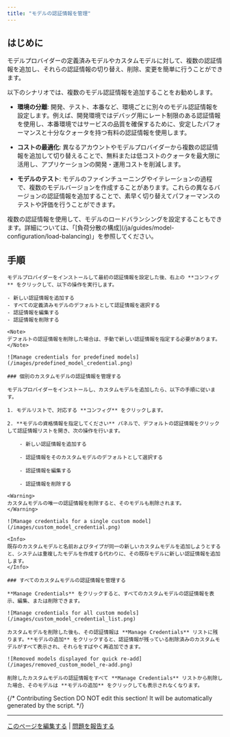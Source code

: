 ```yaml
---
title: "モデルの認証情報を管理"
---
```

## はじめに

モデルプロバイダーの定義済みモデルやカスタムモデルに対して、複数の認証情報を追加し、それらの認証情報の切り替え、削除、変更を簡単に行うことができます。

以下のシナリオでは、複数のモデル認証情報を追加することをお勧めします。

- **環境の分離**: 開発、テスト、本番など、環境ごとに別々のモデル認証情報を設定します。例えば、開発環境ではデバッグ用にレート制限のある認証情報を使用し、本番環境ではサービスの品質を確保するために、安定したパフォーマンスと十分なクォータを持つ有料の認証情報を使用します。

- **コストの最適化**: 異なるアカウントやモデルプロバイダーから複数の認証情報を追加して切り替えることで、無料または低コストのクォータを最大限に活用し、アプリケーションの開発・運用コストを削減します。

- **モデルのテスト**: モデルのファインチューニングやイテレーションの過程で、複数のモデルバージョンを作成することがあります。これらの異なるバージョンの認証情報を追加することで、素早く切り替えてパフォーマンスのテストや評価を行うことができます。

<Tip>
複数の認証情報を使用して、モデルのロードバランシングを設定することもできます。詳細については、「[負荷分散の構成](/ja/guides/model-configuration/load-balancing)」を参照してください。
</Tip>

## 手順

<Tabs>
  <Tab title="定義済みモデル">

    モデルプロバイダーをインストールして最初の認証情報を設定した後、右上の **コンフィグ** をクリックして、以下の操作を実行します。

    - 新しい認証情報を追加する
    - すべての定義済みモデルのデフォルトとして認証情報を選択する
    - 認証情報を編集する
    - 認証情報を削除する

    <Note>
    デフォルトの認証情報を削除した場合は、手動で新しい認証情報を指定する必要があります。
    </Note>

    ![Manage credentials for predefined models](/images/predefined_model_credential.png)
  </Tab>
  <Tab title="カスタムモデル">

    ### 個別のカスタムモデルの認証情報を管理する

    モデルプロバイダーをインストールし、カスタムモデルを追加したら、以下の手順に従います。

    1. モデルリストで、対応する **コンフィグ** をクリックします。

    2. **モデルの資格情報を指定してください** パネルで、デフォルトの認証情報をクリックして認証情報リストを開き、次の操作を行います。

        - 新しい認証情報を追加する

        - 認証情報をそのカスタムモデルのデフォルトとして選択する

        - 認証情報を編集する

        - 認証情報を削除する

    <Warning>
    カスタムモデルの唯一の認証情報を削除すると、そのモデルも削除されます。
    </Warning>

    ![Manage credentials for a single custom model](/images/custom_model_credential.png)

    <Info>
    既存のカスタムモデルと名前およびタイプが同一の新しいカスタムモデルを追加しようとすると、システムは重複したモデルを作成する代わりに、その既存モデルに新しい認証情報を追加します。
    </Info>

    ### すべてのカスタムモデルの認証情報を管理する

    **Manage Credentials** をクリックすると、すべてのカスタムモデルの認証情報を表示、編集、または削除できます。

    ![Manage credentials for all custom models](/images/custom_model_credential_list.png)

    カスタムモデルを削除した後も、その認証情報は **Manage Credentials** リストに残ります。**モデルの追加** をクリックすると、認証情報が残っている削除済みのカスタムモデルがすべて表示され、それらをすばやく再追加できます。

    ![Removed models displayed for quick re-add](/images/removed_custom_model_re-add.png)

    削除したカスタムモデルの認証情報をすべて **Manage Credentials** リストから削除した場合、そのモデルは **モデルの追加** をクリックしても表示されなくなります。
  </Tab>
</Tabs>

{/*
Contributing Section
DO NOT edit this section!
It will be automatically generated by the script.
*/}

---

[このページを編集する](https://github.com/langgenius/dify-docs/edit/main/ja-jp/guides/model-configuration/manage-model-credential.mdx) | [問題を報告する](https://github.com/langgenius/dify-docs/issues/new?template=docs.yml)

